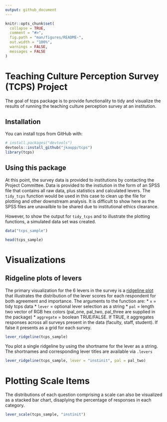 ```yaml
---
output: github_document
---
```


```r
knitr::opts_chunk$set(
  collapse = TRUE,
  comment = "#>",
  fig.path = "man/figures/README-",
  out.width = "100%",
  warnings = FALSE,
  messages = FALSE
)
```
# Teaching Culture Perception Survey (TCPS) Project

The goal of tcps package is to provide functionality to tidy and visualize the results of running the teaching culture perception survey at an institution.

## Installation

You can install tcps from GitHub with:

```r
# install.packages("devtools")
devtools::install_github("jkaupp/tcps")
library(tcps)
```

## Using this package

At this point, the survey data is provided to institutions by contacting the Project Committee.  Data is provided to the instiution in the form of an SPSS file that contains all raw data, plus statistics and calculated levers.  The `tidy_tcps` function would be used in this case to clean up the file for plotting and other downstream analysis. It is difficult to show here as the SPSS files are unavailble to be shared due to institutional ethics clearance.

However, to show the output for `tidy_tcps` and to illustrate the plotting functions, a  simulated data set was created.

```r
data("tcps_sample")

head(tcps_sample)

```

# Visualizations

## Ridgeline plots of levers

The primary visualization for the 6 levers in the survey is a [ridgeline plot](http://blog.revolutionanalytics.com/2017/07/joyplots.html) that illustrates the distribution of the lever scores for each respondent for both agreement and importance.  The arguments to the function are:
 * `x` = tidy tcps data
 * `lever` = optional lever selection as a string
 * `pal` = length two vector of RGB hex colors (pal_one, pal_two, pal_three are supplied in the package)
 * `aggregate` = boolean TRUE/FALSE.  If TRUE, it aggregates responses across all surveys present in the data (faculty, staff, student). If false it presents as a grid for each survey.

```r
lever_ridgeline(tcps_sample)
```

You plot a single ridgeline by using the shortname for the lever as a string.  The shortnames and corresponding lever titles are available via `.levers`
```r
lever_ridgeline(tcps_sample, lever = "instinit", pal = pal_two)
```

# Plotting Scale Items

The distributions of each question comprising a scale can also be visualized as a stacked bar chart, disaplying the percentage of responses in each category.  

```r
lever_scale(tcps_sample, "instinit")
```


